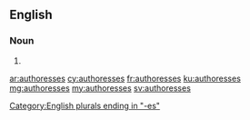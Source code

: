 ==English==

===Noun===
{{head|en}}

# {{plural of|authoress}}

[[Category:English plurals ending in "-es"]]

[[ar:authoresses]]
[[cy:authoresses]]
[[fr:authoresses]]
[[ku:authoresses]]
[[mg:authoresses]]
[[my:authoresses]]
[[sv:authoresses]]